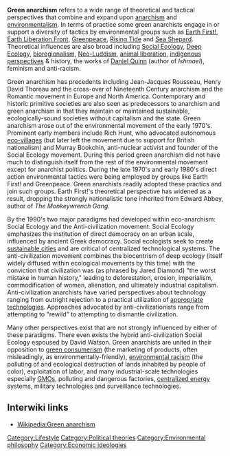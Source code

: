 

'''Green anarchism''' refers to a wide range of theoretical and tactical perspectives that combine and expand upon [[anarchism]] and [[environmentalism]]. In terms of practice some green anarchists engage in or support a diversity of tactics by environmental groups such as [[Earth First!]], [[Earth Liberation Front]], [[Greenpeace]], [[Rising Tide]] and [[Sea Shepard]]. Theoretical influences are also broad including [[Social Ecology]], [[Deep Ecology]], [[bioregionalism]], [[Neo-Luddism]], [[animal liberation]], [[indigenous perspectives]] & history, the works of [[Daniel Quinn]] (author of ''Ishmael''), feminism and anti-racism.

Green anarchism has precedents including Jean-Jacques Rousseau, Henry David Thoreau and the cross-over of Nineteenth Century anarchism and the Romantic movement in Europe and North America. Contemporary and historic primitive societies are also seen as predecessors to anarchism and green anarchism in that they maintain or maintained sustainable, ecologically-sound societies without capitalism and the state. Green anarchism arose out of the environmental movement of the early 1970's. Prominent early members include Rich Hunt, who advocated autonomous [[eco-village]]s (but later left the movement due to support for British nationalism) and Murray Bookchin, anti-nuclear activist and founder of the Social Ecology movement. During this period green anarchism did not have much to distinguish itself from the rest of the environmental movement except for anarchist politics. During the late 1970's and early 1980's direct action environmental tactics were being employed by groups like Earth First! and Greenpeace. Green anarchists readily adopted these practics and join such groups. Earth First!'s theoretical perspective has widened as a result, dropping the strongly nationalistic tone inherited from Edward Abbey, author of ''The Monkeywrench Gang''.

By the 1990's two major paradigms had developed within eco-anarchism: Social Ecology and the Anti-civilization movement. Social Ecology emphasizes the institution of direct democracy on an urban scale, influenced by ancient Greek democracy. Social ecologists seek to create [[sustainable cities]] and are critical of centralized technological systems. The anti-civilization movement combines the biocentrism of deep ecology (itself widely diffused within ecological movements by this time) with the conviction that civilization was (as phrased by Jared Diamond) "the worst mistake in human history," leading to deforestation, erosion, imperialism, commodification of women, alienation, and ultimately industrial capitalism. Anti-civilization anarchists have varied perspectives about technology ranging from outright rejection to a practical utilization of [[appropriate technologies]]. Approaches advocated by anti-civilizationists range from attempting to "rewild" to attempting to dismantle civilization.

Many other perspectives exist that are not strongly influenced by either of these paradigms. There even exists the hybrid anti-civilization Social Ecology espoused by David Watson. Green anarchists are united in their opposition to [[green consumerism]] (the marketing of products, often misleadingly, as environmentally-friendly), [[environmental racism]] (the polluting of and ecological destruction of lands inhabited by people of color), exploitation of labor, and many industrial-scale technologies especially [[GMO]]s, polluting and dangerous factories, [[centralized energy]] systems, military technologies and surveillance technologies.

[[Category:Lifestyle]]
[[Category:Political theories]]
[[Category:Environmental philosophy]]
== Interwiki links ==

* [[Wikipedia:Green anarchism]]

[[Category:Economic ideologies]]